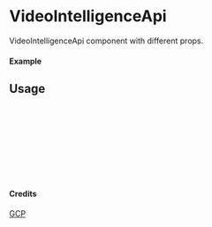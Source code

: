 
<Meta of={VideoIntelligenceApi} title="GCP/VideoIntelligenceApi" />

# VideoIntelligenceApi

VideoIntelligenceApi component with different props.

#### Example

<Canvas of={VideoIntelligenceApi.Primary} />

## Usage

```ts
import { VideoIntelligenceApi } from "yadl-ui";

const Example = () => {
  return (
      <VideoIntelligenceApi />
  );
};

export default Example;
```

#### Credits
[GCP](https://cloud.google.com/icons)
